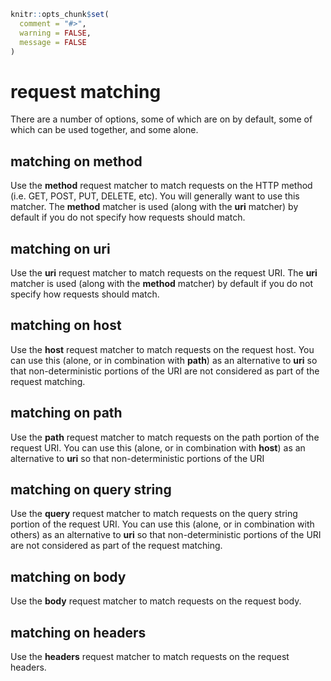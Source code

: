 ```r
knitr::opts_chunk$set(
  comment = "#>",
  warning = FALSE,
  message = FALSE
)
```


# request matching {#request-matching}

There are a number of options, some of which are on by default, some of
which can be used together, and some alone.

## matching on method

Use the **method** request matcher to match requests on the HTTP method
(i.e. GET, POST, PUT, DELETE, etc). You will generally want to use
this matcher. The **method** matcher is used (along with the **uri** matcher)
by default if you do not specify how requests should match.

## matching on uri

Use the **uri** request matcher to match requests on the request URI. The
**uri** matcher is used (along with the **method** matcher) by default
if you do not specify how requests should match.

## matching on host

Use the **host** request matcher to match requests on the request host.
You can use this (alone, or in combination with **path**) as an
alternative to **uri** so that non-deterministic portions of the URI
are not considered as part of the request matching.

## matching on path

Use the **path** request matcher to match requests on the path portion
of the request URI. You can use this (alone, or in combination with **host**)
as an alternative to **uri** so that non-deterministic portions of the URI

## matching on query string

Use the **query** request matcher to match requests on the query string
portion of the request URI. You can use this (alone, or in combination with
others) as an alternative to **uri** so that non-deterministic portions of
the URI are not considered as part of the request matching.

## matching on body

Use the **body** request matcher to match requests on the request body.

## matching on headers

Use the **headers** request matcher to match requests on the request headers.
